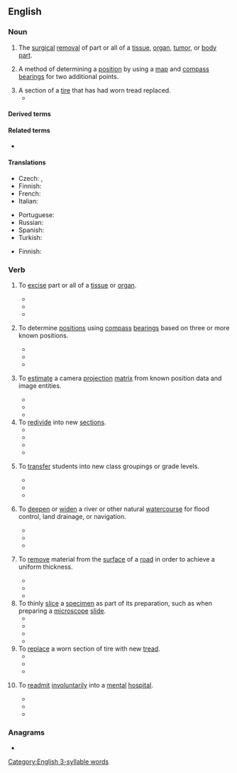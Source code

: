 ==English==

===Noun===
{{en-noun}}
{{wikipedia}}

# {{lb|en|medicine}} The [[surgical]] [[removal]] of part or all of a [[tissue]], [[organ]], [[tumor]], or [[body part]].
#: {{syn|en|excision|-ectomy}}
# {{lb|en|surveying}} A method of determining a [[position]] by using a [[map]] and [[compass]] [[bearing]]s for two additional points.
# A section of a [[tire]] that has had worn tread replaced.
#* {{quote-journal|en|work=Popular Mechanics|title=Tire Doctor|year=1955|month=April|page=238|volume=103|number=4|author=James Joseph|passage=A bruised carcass can often be saved by investing $11.00 in a '''resection'''.}}

====Derived terms====
{{der2|en
|reresection
|resectional
|abdominoperineal resection
|postresection
|pneumoresection}}

====Related terms====
* {{l|en|resectoscope}}

====Translations====
{{trans-top|surgical excision}}
* Czech: {{t+|cs|resekce|f}}, {{t|cs|vyříznutí|n}}
* Finnish: {{t|fi|resektio}} {{q|partial}}
* French: {{t+|fr|résection}}
* Italian: {{t+|it|resezione}}
{{trans-mid}}
* Portuguese: {{t|pt|resecção}}
* Russian: {{t+|ru|резекция|f}}
* Spanish: {{t|es|resección}}
* Turkish: {{t+|tr|rezeksiyon}}
{{trans-bottom}}

{{trans-top|surveying method}}
* Finnish: {{t|fi|suuntiminen}}
{{trans-mid}}
{{trans-bottom}}

===Verb===
{{en-verb}}

# {{lb|en|medicine}} To [[excise]] part or all of a [[tissue]] or [[organ]].
#* {{quote-book|en|title=Manual of Aesthetic Surgery|author=Werner Mang|year=2011|page=167|ISBN=354078795X|passage=Most articles published after this date, however, mention the '''resectioning''' of fat around the eyes as an essential constituent of corrective lid surgery.}}
#* {{quote-book|en|title=Ruin Nation: Destruction and the American Civil War|author=Megan Kate Nelson|year=2012|page=177|ISBN=0820342513|passage=...these problems and the overwhelming numbers of wounded men flooding into hospitals after battles meant that amputations and '''resectioning''' of joints (the removal of bones) became standard protocol.}}
#* {{quote-book|en|title=Right or Wrong: The Memoirs of Lord Bell|author=Tim Bell|year=2014|page=183|ISBN=1472909372|passage=Anyway, they did the operation, removed a huge lump, '''resectioned''' my colon, and gave me the news that they thought that the tumour hadn't spread.}}
# {{lb|en|surveying}} To determine [[positions]] using [[compass]] [[bearing]]s based on three or more known positions.
#* {{quote-book|en|title=University of Texas Record - Volume 11|year=1913|page=454|passage=The Senior class was drilled in the use of the plane table; in '''resectioning''' on unknown points, the "three point problem," etc.}}
#* {{quote-book|en|title=Michigan Engineers Annual - Volumes 36-37|year=1918|page=125|passage=After construction of earthwork is completed the work should be '''resectioned''' and the estimates for final payment made according to the information thus obtained.}}
#* {{quote-book|en|title=Plane and Geodetic Surveying, Second Edition|author=Aylmer Johnson|year=2014|page=27|ISBN=1466589566|passage=For an independent check of the work, and a better indication of its accuracy, the point should be '''resectioned''', as described in the next section.}}
# {{lb|en|digital image processing}} To [[estimate]] a camera [[projection]] [[matrix]] from known position data and image entities.
#* {{quote-book|en|title=Multiple View Geometry in Computer Vision|author=Richard Hartley & Andrew Zisserman|year=2004|page=537|ISBN=1139449141|passage=The camera matrices and 3D structure are then computed for the frames 1-2-3-4, for example by first '''resectioning''' and then bundle adjustment.}}
#* {{quote-book|en|title=Intelligent Science and Intelligent Data Engineering|author=Yanning Zhang, Zhi-Hua Zhou, & Changshui Zhang|year=2012|page=459|ISBN=364231919X|passage=Based on the convex cone, they give a further improved method for homography and camera '''resectioning''''.}}
#* {{quote-book|en|title=Video Registration|author=Mubarak Shah & Rakesh Kumar|year=2013|page=24|ISBN=1461504597|passage=The cost can be immediately reduced by only using key frames for the initial reconstruction, and then '''resectioning''' the other frames.}}
# To [[redivide]] into new [[section]]s.
#* {{quote-book|en|title=Journal of the House of Representatives of the State of Vermont|year=1879|page=121|passage=Also that the bill be '''resectioned''' to conform to the several amendments ; Which amendments were severally agreed to, and the bill as amended read the third time and passed.}}
#* {{quote-book|en|title=Reports of Cases Determined in the Circuit Court of the United States for the First Circuit from May term 1869 to May term 1878|author=Nathan Clifford & William Henry Clifford|year=1880|page=27|passage=Mr. Dana '''resectioned''' the text, and added marginal titles; a work of much labor, not called for by his contract, and performed solely for the good of the book.}}
#* {{quote-book|en|title=Antiaircraft Journal - Volume 34|year=1910|page=176|passage=The projectiles were cleaned and weighed, and the powder blended, '''resectioned''' and reweighed by each of the companies who used it.}}
#* {{quote-book|en|title=Realizations|author=Martin Meisel|year=2014|page=181|ISBN=1400856094|passage=Henry Bishop's Weber-influenced score for Manfred entails a good deal of '''resectioning''' of the text, and is quite operatic in character.}}
# {{lb|en|education}} To [[transfer]] students into new class groupings or grade levels.
#* {{quote-book|en|title=Educational Review - Volume 69|author=Nicholas Murray Butler, Frank Pierrepont Graves, & William McAndrew|year=1925|page=153|passage=In connection with a scheme of '''resectioning''', a number of questions naturally present themselves. When the students complete their first term or first year of the subject in the most efficient, intermediate, and least efficient sections, what process of equalization is going to occur at the beginning of the second term or year?}}
#* {{quote-book|en|title=West Point; America's power fraternity|author=K. Bruce Galloway & Robert Bowie Johnson|year=1973|page=71|passage=This is easily understandable when, with '''resectioning''', a cadet is offered the opportunity to underperform with the only punishment being an easier class!}}
#* {{quote-book|en|title=For Brotherhood and Duty|author=Brian R. McEnany|year=2015|page=37|ISBN=0813160634|passage=Tully's class was initially assigned to sections alphabetically and then '''resectioned''' later in the year according to academic merit.}}
# {{lb|en|civil engineering}} To [[deepen]] or [[widen]] a river or other natural [[watercourse]] for flood control, land drainage, or navigation.
#* {{quote-book|en|title=The Hydrology of the UK: A Study of Change|author=Mike Acreman|year=2012|page=70|ISBN=1134661339|passage=In England and Wales, this has resulted in significant regional variations (Table 3.4) with the Anglian region returning the highest proportions of embanked and '''resectioned''' river channels.}}
#* {{quote-book|en|title=River Conservation and Management|author=Philip Boon & Paul Raven|year=2012|page=86|ISBN=0470682086|passage=The second case study illustrates the opportunities for linking data from different monitoring schemes by examining the relationship between two potential stressors: organic pollution and '''resectioning''' of the river channel.}}
#* {{quote-book|en|title=Hydro-Environmental Analysis: Freshwater Environments|author=James L. Martin|year=2013|page=213|ISBN=1482206080|passage='''Resectioned''' rivers are commonly trapezoidal and wider and deeper than natural rivers.}}
# {{lb|en|civil engineering|chiefly|India}} To [[remove]] material from the [[surface]] of a [[road]] in order to achieve a uniform thickness.
#* {{quote-book|en|title=Report on the Administration of Burma|author=Burma Rights Movement for Action|year=1908|page=54|passage=The road from Periwegon to Ananbaw was '''resectioned''' and raised in places.}}
#* {{quote-book|en|title=Report on the Municipal Administration of Calcutta|year=1911|page=xv|passage=...a very large quantity of metal obtained by '''resectioning''' and cutting down roads to the regulation camber was used in repairs.}}
#* {{quote-book|en|title=P. W. D. Handbook, Bombay|author=E. L. Marryat|year=1960|passage=The quantity of asphalt used will vary with the nature of the work. Where no '''resectioning''' of the road is necessary, i.e., where the new 2" layer is uniform in thickness on the picked up old surface 0-9cwt, or 100lbs. per 100 sq. ft. will be sufficient, as the binding material in the old surface works up through the new metal.}}
# To thinly [[slice]] a [[specimen]] as part of its preparation, such as when preparing a [[microscope]] [[slide]].
#* {{quote-book|en|title=Canadian Journal of Soil Science - Volume 51|year=1971|page=247|passage=Mounting with Lakeside-70 thermoplastic cement was used extensively but it was too brittle, caused occasional plucking of sand grains during grinding and polishing, and was not strong enough to hold the mounted specimen during '''resectioning'''; its thermoplastic requirements caused warping of specimens.}}
#* {{quote-book|en|title=Cellular and Molecular Methods in Neuroscience Research|author=Adalberto Merighi & Giorgio Carmignoto|year=2007|page=193|ISBN=0387224602|passage=After fixation, the 400-μm-thick slice should be '''resectioned''' into 50-μm thick sections for further histological processing.}}
#* {{quote-book|en|title=Intracellular Staining in Neurobiology|author=Stanley B. Kater & Charles Nicholson|year=2012|page=79|ISBN=3642871232|passage=Correlating very small isolated profiles by either method was difficult because of distortions caused by '''resectioning''' and the heating of the plastic by the electron beam.}}
#* {{quote-book|en|title=Bone Histology of Fossil Tetrapods|author=Kevin Padian & Ellen-Thérèse Lamm|year=2013|page=59|ISBN=0520273524|passage=They include a critical step of vacuum embedding the specimen, as well as cutting and mounting individual serial sections, as opposed to the traditional method described of preparing and mounting an entire block followed by '''resectioning''' to produce a thinner mounted sample (Neese 2004).}}
# To [[replace]] a worn section of tire with new [[tread]].
#* {{quote-book|en|title=The Goodrich - Volumes 3-4|author=B.F. Goodrich Company|year=1913|page=97|passage=Where, however, this chafing extends through the fabric or by reason of an aggravated skid,—the fabric is ground through at any point, '''resectioning''' would be necessary in addition.}}
#* {{quote-book|en|title=Problems of American Small Business - Parts 16-24|author=United States Congress Senate Special Committee to Study Problems of American Small Business|year=1943|page=2515|passage=So far as our company-owned stores are concerned, we mount tires, new. tires, that are purchased and arrange for the repair or recapping or '''resectioning''' of tires that are brought to us. We do not own or operate molds or equipment for '''resectioning''' or recapping tires.}}
#* {{quote-book|en|title=Board of Contract appeals decisions - Volume 69, Issue 2|year=1970|page=28|passage=After the incident, appellant did have the damaged tire '''resectioned''' at a cost of $204.00.}}
# {{lb|en|UK|AU|NZ}} To [[readmit]] [[involuntary|involuntarily]] into a [[mental]] [[hospital]].
#* {{quote-book|en|title=Legal Action: The Bulletin of the Legal Action Group|year=2002|page=12|passage=According to Dyson LJ, mental health professionals will be acting unlawfully in '''resectioning''' a patient following discharge by a tribunal if 'the sole or principal ground on which they rely is one which in substance has been rejected by the tribunal.'}}
#* {{quote-book|en|title=The Fourth Helen of the Apocalypse!|author=Simon Richard Lee|year=2009|page=28|ISBN=1409294838|passage=After just three weeks at home, with yet more 'abuse in the community' I am '''resectioned''', and Helen re-admitted the same night.}}
#* {{quote-book|en|title=Ship of Fools|author=Rod Madocks|year=2013|ISBN=1907869891|passage=He argued that the only way that his client could be retained in the hospital was if she was '''resectioned''' altogether. To be assessed for a new section she had to show fresh evidence of mental disorder and risk to others.}}

===Anagrams===
* {{anagrams|en|a=ceeinorst|erections|isocenter|isocentre|necrotise|neoterics|secretion|tricosene}}

[[Category:English 3-syllable words]]